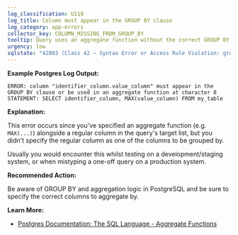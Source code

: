```yaml
---
log_classification: U118
log_title: Column must appear in the GROUP BY clause
log_category: app-errors
collector_key: COLUMN_MISSING_FROM_GROUP_BY
tooltip: Query uses an aggregate function without the correct GROUP BY
urgency: low
sqlstate: "42803 (Class 42 — Syntax Error or Access Rule Violation: grouping_error)"
---
```


**Example Postgres Log Output:**

```
ERROR: column "identifier_column.value_column" must appear in the GROUP BY clause or be used in an aggregate function at character 8
STATEMENT: SELECT identifier_column, MAX(value_column) FROM my_table
```

**Explanation:**

This error occurs since you've specified an aggregate function (e.g. `MAX(...)`)
alongside a regular column in the query's target list, but you didn't specify
the regular column as one of the columns to be grouped by.

Usually you would encounter this whilst testing on a development/staging system,
or when mistyping a one-off query on a production system.

**Recommended Action:**

Be aware of GROUP BY and aggregation logic in PostgreSQL and be sure to specify
the correct columns to aggregate by.

**Learn More:**

* [Postgres Documentation: The SQL Language - Aggregate Functions](https://www.postgresql.org/docs/current/static/tutorial-agg.html)

